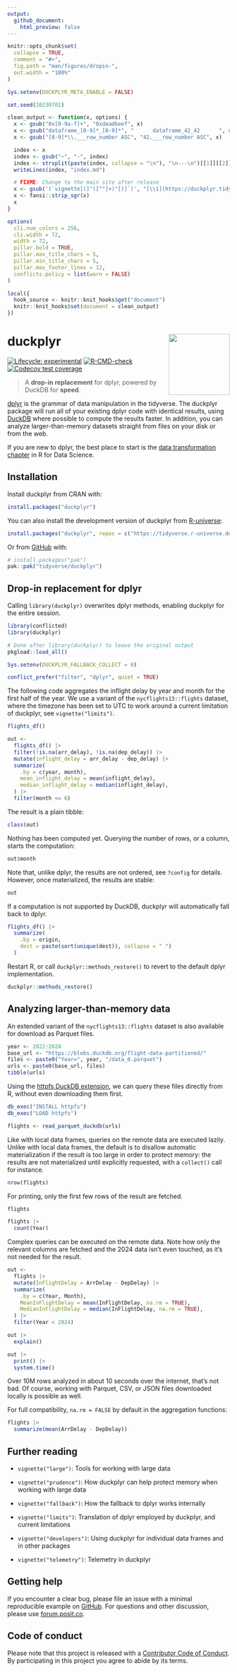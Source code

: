 ```yaml
---
output:
  github_document:
    html_preview: false
---
```


<!-- README.md and index.md are generated from README.Rmd. Please edit that file. -->

```r
knitr::opts_chunk$set(
  collapse = TRUE,
  comment = "#>",
  fig.path = "man/figures/dropin-",
  out.width = "100%"
)

Sys.setenv(DUCKPLYR_META_ENABLE = FALSE)

set.seed(20230702)

clean_output <- function(x, options) {
  x <- gsub("0x[0-9a-f]+", "0xdeadbeef", x)
  x <- gsub("dataframe_[0-9]*_[0-9]*", "      dataframe_42_42      ", x)
  x <- gsub("[0-9]*\\.___row_number ASC", "42.___row_number ASC", x)

  index <- x
  index <- gsub("─", "-", index)
  index <- strsplit(paste(index, collapse = "\n"), "\n---\n")[[1]][[2]]
  writeLines(index, "index.md")

  # FIXME: Change to the main site after release
  x <- gsub('(`vignette[(]"([^"]+)"[)]`)', "[\\1](https://duckplyr.tidyverse.org/dev/articles/\\2.html)", x)
  x <- fansi::strip_sgr(x)
  x
}

options(
  cli.num_colors = 256,
  cli.width = 72,
  width = 72,
  pillar.bold = TRUE,
  pillar.max_title_chars = 5,
  pillar.min_title_chars = 5,
  pillar.max_footer_lines = 12,
  conflicts.policy = list(warn = FALSE)
)

local({
  hook_source <- knitr::knit_hooks$get("document")
  knitr::knit_hooks$set(document = clean_output)
})
```

# duckplyr <a href="https://duckplyr.tidyverse.org"><img src="man/figures/logo.png" align="right" height="138" /></a>

<!-- badges: start -->
[![Lifecycle: experimental](https://img.shields.io/badge/lifecycle-experimental-orange.svg)](https://lifecycle.r-lib.org/articles/stages.html#experimental)
[![R-CMD-check](https://github.com/tidyverse/duckplyr/actions/workflows/R-CMD-check.yaml/badge.svg)](https://github.com/tidyverse/duckplyr/actions/workflows/R-CMD-check.yaml)
[![Codecov test coverage](https://codecov.io/gh/tidyverse/duckplyr/graph/badge.svg)](https://app.codecov.io/gh/tidyverse/duckplyr)
<!-- badges: end -->

> A **drop-in replacement** for dplyr, powered by DuckDB for **speed**.

[dplyr](https://dplyr.tidyverse.org/) is the grammar of data manipulation in the tidyverse.
The duckplyr package will run all of your existing dplyr code with identical results, using [DuckDB](https://duckdb.org/) where possible to compute the results faster.
In addition, you can analyze larger-than-memory datasets straight from files on your disk or from the web.

If you are new to dplyr, the best place to start is the [data transformation chapter](https://r4ds.hadley.nz/data-transform) in R for Data Science.


## Installation

Install duckplyr from CRAN with:

``` r
install.packages("duckplyr")
```

You can also install the development version of duckplyr from [R-universe](https://tidyverse.r-universe.dev/builds):

``` r
install.packages("duckplyr", repos = c("https://tidyverse.r-universe.dev", "https://cloud.r-project.org"))
```

Or from [GitHub](https://github.com/) with:

``` r
# install.packages("pak")
pak::pak("tidyverse/duckplyr")
```

## Drop-in replacement for dplyr

Calling `library(duckplyr)` overwrites dplyr methods, enabling duckplyr for the entire session.

```r
library(conflicted)
library(duckplyr)
```

```r
# Done after library(duckplyr) to leave the original output
pkgload::load_all()
```

```r
Sys.setenv(DUCKPLYR_FALLBACK_COLLECT = 0)
```

```r
conflict_prefer("filter", "dplyr", quiet = TRUE)
```

The following code aggregates the inflight delay by year and month for the first half of the year.
We use a variant of the `nycflights13::flights` dataset, where the timezone has been set to UTC to work around a current limitation of duckplyr, see `vignette("limits")`.

```r
flights_df()

out <-
  flights_df() |>
  filter(!is.na(arr_delay), !is.na(dep_delay)) |>
  mutate(inflight_delay = arr_delay - dep_delay) |>
  summarize(
    .by = c(year, month),
    mean_inflight_delay = mean(inflight_delay),
    median_inflight_delay = median(inflight_delay),
  ) |>
  filter(month <= 6)
```

The result is a plain tibble:

```r
class(out)
```

Nothing has been computed yet.
Querying the number of rows, or a column, starts the computation:

```r
out$month
```

Note that, unlike dplyr, the results are not ordered, see `?config` for details.
However, once materialized, the results are stable:

```r
out
```

If a computation is not supported by DuckDB, duckplyr will automatically fall back to dplyr.

```r
flights_df() |>
  summarize(
    .by = origin,
    dest = paste(sort(unique(dest)), collapse = " ")
  )
```

Restart R, or call `duckplyr::methods_restore()` to revert to the default dplyr implementation.

```r
duckplyr::methods_restore()
```

## Analyzing larger-than-memory data

An extended variant of the `nycflights13::flights` dataset is also available for download as Parquet files.

```r
year <- 2022:2024
base_url <- "https://blobs.duckdb.org/flight-data-partitioned/"
files <- paste0("Year=", year, "/data_0.parquet")
urls <- paste0(base_url, files)
tibble(urls)
```

Using the [httpfs DuckDB extension](https://duckdb.org/docs/extensions/httpfs/overview.html), we can query these files directly from R, without even downloading them first.

```r
db_exec("INSTALL httpfs")
db_exec("LOAD httpfs")

flights <- read_parquet_duckdb(urls)
```

Like with local data frames, queries on the remote data are executed lazily.
Unlike with local data frames, the default is to disallow automatic materialization if the result is too large in order to protect memory: the results are not materialized until explicitly requested, with a `collect()` call for instance.

```r
nrow(flights)
```

For printing, only the first few rows of the result are fetched.

```r
flights
```

```r
flights |>
  count(Year)
```

Complex queries can be executed on the remote data.
Note how only the relevant columns are fetched and the 2024 data isn't even touched, as it's not needed for the result.

```r
out <-
  flights |>
  mutate(InFlightDelay = ArrDelay - DepDelay) |>
  summarize(
    .by = c(Year, Month),
    MeanInFlightDelay = mean(InFlightDelay, na.rm = TRUE),
    MedianInFlightDelay = median(InFlightDelay, na.rm = TRUE),
  ) |>
  filter(Year < 2024)

out |>
  explain()

out |>
  print() |>
  system.time()
```

Over 10M rows analyzed in about 10 seconds over the internet, that's not bad.
Of course, working with Parquet, CSV, or JSON files downloaded locally is possible as well.

For full compatibility, `na.rm = FALSE` by default in the aggregation functions:

```r
flights |>
  summarize(mean(ArrDelay - DepDelay))
```


## Further reading

- `vignette("large")`: Tools for working with large data

- `vignette("prudence")`: How duckplyr can help protect memory when working with large data

- `vignette("fallback")`: How the fallback to dplyr works internally

- `vignette("limits")`: Translation of dplyr employed by duckplyr, and current limitations

- `vignette("developers")`: Using duckplyr for individual data frames and in other packages

- `vignette("telemetry")`: Telemetry in duckplyr


## Getting help

If you encounter a clear bug, please file an issue with a minimal reproducible example on [GitHub](https://github.com/tidyverse/duckplyr/issues). For questions and other discussion, please use [forum.posit.co](https://forum.posit.co/).


## Code of conduct

Please note that this project is released with a [Contributor Code of Conduct](https://duckplyr.tidyverse.org/CODE_OF_CONDUCT).
By participating in this project you agree to abide by its terms.
